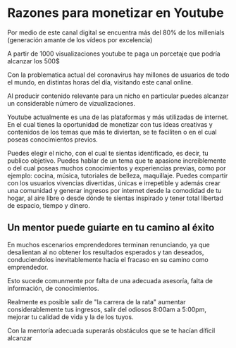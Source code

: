 # Razones para monetizar en Youtube

Por medio de este canal digital se encuentra más del 80% de los millenials (generación amante de los vídeos por excelencia)

A partir de 1000 visualizaciones youtube te paga un porcetaje que podría alcanzar los 500$

Con la problematica actual del coronavirus hay millones de usuarios de todo el mundo, en distintas horas del día, visitando este canal online.

Al producir contenido relevante para un nicho en particular puedes alcanzar un considerable número de vizualizaciones.

Youtube actualmente es una de las plataformas y más utilizadas de internet. En el cual tienes la oportunidad de monetizar con tus ideas creativas y contenidos de los temas que más te diviertan, se te faciliten o en el cual poseas conocimientos previos.

Puedes elegir el nicho, con el cual te sientas identificado, es decir, tu publico objetivo. Puedes hablar de un tema que te apasione increiblemente o del cual poseas muchos conocimientos y experiencias previas, como por ejemplo: cocina, música, tutoriales de belleza, maquillaje. Puedes compartir con los usuarios vivencias divertidas, únicas e irrepetible y además crear una comunidad y generar ingresos por internet desde la comodidad de tu hogar, al aire libre o desde dónde te sientas inspirado y tener total libertad de espacio, tiempo y dinero.

## Un mentor puede guiarte en tu camino al éxito

En muchos escenarios emprendedores terminan renunciando, ya que desalientan al no obtener los resultados esperados y tan deseados, conduciendolos inevitablemente hacia el fracaso en su camino como emprendedor.

Esto sucede comunmente por falta de una adecuada asesoría, falta de información, de conocimientos.

Realmente es posible salir de "la carrera de la rata" aumentar considerablemente tus ingresos, salir del odiosos 8:00am a 5:00pm, mejorar tu calidad de vida y la de los tuyos.

Con la mentoría adecuada superarás obstáculos que se te hacían díficil alcanzar



